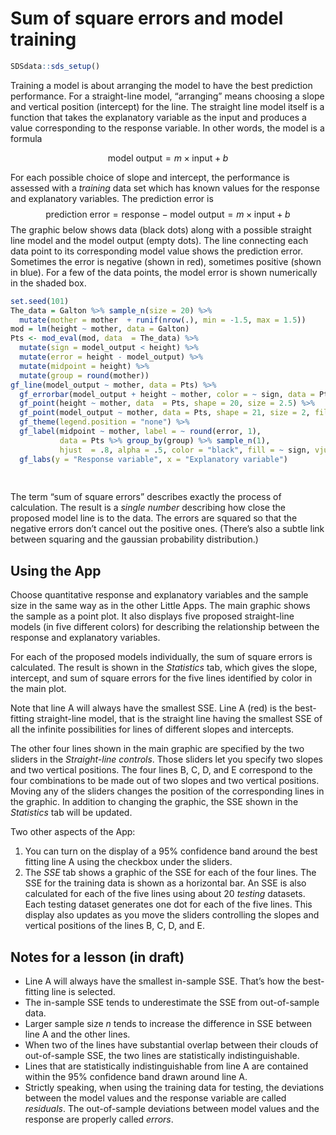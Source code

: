 # Sum of square errors and model training

```r
SDSdata::sds_setup()
```

Training a model is about arranging the model to have the best prediction performance. For a straight-line model, "arranging" means choosing a slope and vertical position (intercept) for the line. The straight line  model itself is a function that takes the explanatory variable as the input and produces a value corresponding to the response variable. In other words, the model is a formula

$$\mbox{model output} = m \times \mbox{input} + b$$

For each possible choice of slope and intercept, the performance is assessed with a *training* data set which has known values for the  response and explanatory variables. The prediction error is  
$$\mbox{prediction error} = \mbox{response} - \mbox{model output} = m \times \mbox{input} + b$$
The graphic below shows data (black dots) along  with a possible straight  line  model and the model output (empty dots). The line connecting each data point to its corresponding model value shows the prediction error. Sometimes the error is negative (shown in red),  sometimes positive (shown in blue). For a few of the data points,  the model error is shown numerically in the shaded box.

```r
set.seed(101)
The_data = Galton %>% sample_n(size = 20) %>%
  mutate(mother = mother  + runif(nrow(.), min = -1.5, max = 1.5))
mod = lm(height ~ mother, data = Galton)
Pts <- mod_eval(mod, data  = The_data) %>%
  mutate(sign = model_output < height) %>%
  mutate(error = height - model_output) %>%
  mutate(midpoint = height) %>%
  mutate(group = round(mother))
gf_line(model_output ~ mother, data = Pts) %>%
  gf_errorbar(model_output + height ~ mother, color = ~ sign, data = Pts) %>%
  gf_point(height ~ mother, data  = Pts, shape = 20, size = 2.5) %>%
  gf_point(model_output ~ mother, data = Pts, shape = 21, size = 2, fill = "white") %>%
  gf_theme(legend.position = "none") %>%
  gf_label(midpoint ~ mother, label = ~ round(error, 1), 
           data = Pts %>% group_by(group) %>% sample_n(1), 
           hjust  = .8, alpha = .5, color = "black", fill = ~ sign, vjust = ~ !sign) %>%
  gf_labs(y = "Response variable", x = "Explanatory variable")
  
  
```

The term  "sum of square errors" describes exactly the process of calculation. The result is a *single number* describing how close the proposed model line is to the data. The errors are squared so that the negative errors don't cancel out the positive ones. (There's also a subtle link between squaring and the gaussian probability distribution.) 

## Using the App

Choose quantitative  response and explanatory variables and the sample size in the same way as in the other Little Apps. The main graphic shows the sample as a point plot. It also displays five proposed straight-line models (in five different colors) for describing the relationship between the response and explanatory variables. 

For each of the proposed  models  individually, the sum of square errors is calculated. The result is shown in the *Statistics* tab, which gives the slope, intercept, and sum of square errors for the five lines identified by color in the main plot.

Note that line A will always have the smallest SSE. Line A (red) is the best-fitting straight-line model, that is the straight line having the smallest SSE of all the infinite possibilities for lines of different slopes and intercepts.

The other four lines shown in the main graphic are specified by the two sliders in the *Straight-line controls*. Those sliders let  you specify two slopes  and two vertical positions. The four lines B, C, D, and E correspond  to the four combinations to be made out of two slopes and two vertical positions. Moving any of the sliders changes the position of the corresponding lines in the graphic. In  addition to changing the graphic, the SSE shown in the *Statistics* tab will be updated.  

Two other aspects of the App:

1. You can turn on  the display of a 95% confidence band around the best fitting line A using  the checkbox under the sliders.
2. The *SSE* tab shows a graphic of the SSE for each of the four lines. The  SSE for the training data is shown as a horizontal bar. An SSE is also calculated for each of the five lines using about 20 *testing* datasets. Each testing dataset generates one dot for each of the five lines. This display also updates as you move the sliders controlling the slopes and vertical positions of the lines B, C, D, and E.

## Notes for a lesson (in draft)

* Line A will always have the smallest in-sample SSE. That's how the best-fitting line is selected.
* The in-sample SSE tends to underestimate the SSE from  out-of-sample data.
* Larger sample size $n$ tends to increase the difference in SSE between line A and the other lines.
* When two of the lines have substantial overlap between their clouds of out-of-sample SSE, the two  lines are statistically indistinguishable.
* Lines that are statistically indistinguishable  from line A are contained  within the 95% confidence band drawn around line  A.
* Strictly speaking, when  using the training data for testing, the deviations between the model values and the response variable are called  *residuals*. The out-of-sample deviations between model values and the response are properly called *errors*.
